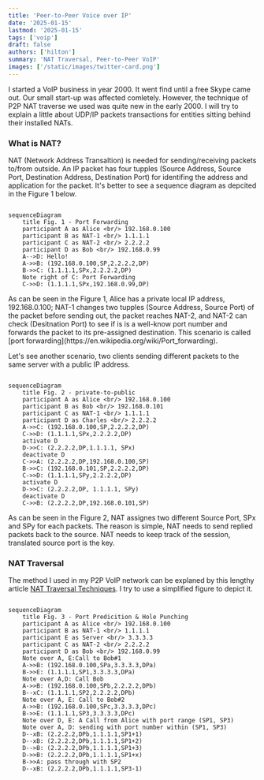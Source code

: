 ```yaml
---
title: 'Peer-to-Peer Voice over IP'
date: '2025-01-15'
lastmod: '2025-01-15'
tags: ['voip']
draft: false
authors: ['hilton']
summary: 'NAT Traversal, Peer-to-Peer VoIP'
images: ['/static/images/twitter-card.png']
---
```


I started a VoIP business in year 2000. It went find until a free Skype came out. Our small start-up was affected comletely. However, the technique of P2P NAT traverse we used was quite new in the early 2000. I will try to explain a little about UDP/IP packets transactions for entities sitting behind their installed NATs.


### What is NAT?

NAT (Network Address Transaltion) is needed for sending/receiving packets to/from outside. An IP packet has four tupples (Source Address, Source Port, Destination Address, Destination Port) for identifing the address and application for the packet. It's better to see a sequence diagram as depcited in the Figure 1 below.

<div className="md max-w-[1088px] p-4 md:w-full hover:scale-150 transform-gpu">

```mermaid

sequenceDiagram
    title Fig. 1 - Port Forwarding
    participant A as Alice <br/> 192.168.0.100
    participant B as NAT-1 <br/> 1.1.1.1
    participant C as NAT-2 <br/> 2.2.2.2
    participant D as Bob <br/> 192.168.0.99
    A-->D: Hello!
    A->>B: (192.168.0.100,SP,2.2.2.2,DP)
    B->>C: (1.1.1.1,SPx,2.2.2.2,DP)
    Note right of C: Port Forwarding
    C->>D: (1.1.1.1,SPx,192.168.0.99,DP)

```

</div>
As can be seen in the Figure 1, Alice has a private local IP address, 192.168.0.100; NAT-1 changes two tupples (Source Address, Source Port) of the packet before sending out, the packet reaches NAT-2, and NAT-2 can check (Desitnation Port) to see if is is a well-know port number and forwards the packet to its pre-assigned destination. This scenario is called [port forwarding](https://en.wikipedia.org/wiki/Port_forwarding).

Let's see another scenario, two clients sending different packets to the same server with a public IP address.

<div className="md max-w-[1088px] p-4 md:w-full hover:scale-150 transform-gpu ">

```mermaid

sequenceDiagram
    title Fig. 2 - private-to-public
    participant A as Alice <br/> 192.168.0.100
    participant B as Bob <br/> 192.168.0.101
    participant C as NAT-1 <br/> 1.1.1.1
    participant D as Charles <br/> 2.2.2.2
    A->>C: (192.168.0.100,SP,2.2.2.2,DP)
    C->>D: (1.1.1.1,SPx,2.2.2.2,DP)
    activate D
    D->>C: (2.2.2.2,DP,1.1.1.1, SPx)
    deactivate D
    C->>A: (2.2.2.2,DP,192.168.0.100,SP)
    B->>C: (192.168.0.101,SP,2.2.2.2,DP)
    C->>D: (1.1.1.1,SPy,2.2.2.2,DP)
    activate D
    D->>C: (2.2.2.2,DP, 1.1.1.1, SPy)
    deactivate D
    C->>B: (2.2.2.2,DP,192.168.0.101,SP)

```

</div>

As can be seen in the Figure 2, NAT assignes two different Source Port, SPx and SPy for each packets. The reason is simple, NAT needs to send replied packets back to the source. NAT needs to keep track of the session, translated source port is the key.

### NAT Traversal

The method I used in my P2P VoIP network can be explaned by this lengthy article [NAT Traversal Techniques](https://github.com/P2PSP/core/blob/master/doc/NTS/NAT_traversal.md). I try to use a simplified figure to depict it.

<div className="md max-w-[1088px] p-4 md:w-full hover:scale-150 transform-gpu">

```mermaid

sequenceDiagram
    title Fig. 3 - Port Predicition & Hole Punching
    participant A as Alice <br/> 192.168.0.100
    participant B as NAT-1 <br/> 1.1.1.1
    participant E as Server <br/> 3.3.3.3
    participant C as NAT-2 <br/> 2.2.2.2
    participant D as Bob <br/> 192.168.0.99
    Note over A, E:Call to Bob#1 
    A->>B: (192.168.0.100,SPa,3.3.3.3,DPa)
    B->>E: (1.1.1.1,SP1,3.3.3.3,DPa)
    Note over A,D: Call Bob
    A->>B: (192.168.0.100,SPb,2.2.2.2,DPb)
    B--xC: (1.1.1.1,SP2,2.2.2.2,DPb)
    Note over A, E: Call to Bob#2
    A->>B: (192.168.0.100,SPc,3.3.3.3,DPc)
    B->>E: (1.1.1.1,SP3,3.3.3.3,DPc)
    Note over D, E: A Call from Alice with port range (SP1, SP3)
    Note over A, D: sending with port number within (SP1, SP3)
    D--xB: (2.2.2.2,DPb,1.1.1.1,SP1+1)
    D--xB: (2.2.2.2,DPb,1.1.1.1,SP1+2)
    D-->B: (2.2.2.2,DPb,1.1.1.1,SP1+3)
    D->>B: (2.2.2.2,DPb,1.1.1.1,SP1+x)
    B->>A: pass through with SP2
    D--xB: (2.2.2.2,DPb,1.1.1.1,SP3-1)
```

</div>


